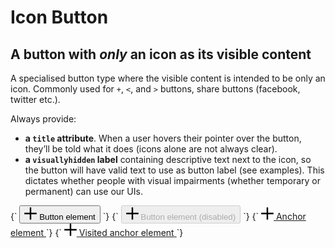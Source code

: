 
<Meta title="Objects/Button--icon" />

# Icon Button

## A button with _only_ an icon as its visible content

A specialised button type where the visible content is intended to be only an icon. Commonly used for `+`, `<`, and `>` buttons, share buttons (facebook, twitter etc.).

Always provide:

- **a `title` attribute**. When a user hovers their pointer over the button, they’ll be told what it does (icons alone are not always clear).
- **a `visuallyhidden` label** containing descriptive text next to the icon, so the button will have valid text to use as button label (see examples). This dictates whether people with visual impairments (whether temporary or permanent) can use our UIs.

<Canvas>
  <Story name="Button element">
    {`
      <button class="o-button o-button--icon" title="Button element">
        <svg class="o-icon" viewBox="0 0 100 100" width="20" height="20" xmlns="http://www.w3.org/2000/svg">
          <path d="m55.94 1.03v43h43v12h-43v43h-12v-43h-43v-12h43v-43z" fill-rule="evenodd"/>
        </svg>
        <span class="o-visuallyhidden">Button element</span>
      </button>
    `}
  </Story>
  <Story name="Button element (disabled)">
    {`
      <button disabled class="o-button o-button--icon" title="Button element">
        <svg class="o-icon" viewBox="0 0 100 100" width="20" height="20" xmlns="http://www.w3.org/2000/svg">
          <path d="m55.94 1.03v43h43v12h-43v43h-12v-43h-43v-12h43v-43z" fill-rule="evenodd"/>
        </svg>
        <span class="o-visuallyhidden">Button element (disabled)</span>
      </button>
    `}
  </Story>
  <Story name="Anchor element as button">
    {`
      <a href="#" class="o-button o-button--icon" title="Anchor element">
        <svg class="o-icon" viewBox="0 0 100 100" width="20" height="20" xmlns="http://www.w3.org/2000/svg">
          <path d="m55.94 1.03v43h43v12h-43v43h-12v-43h-43v-12h43v-43z" fill-rule="evenodd"/>
        </svg>
        <span class="o-visuallyhidden">Anchor element</span>
      </a>
    `}
  </Story>
  <Story name="Anchor element as button (visited)">
    {`
      <a href="#" class="o-button o-button--icon" title="Visited anchor element">
        <svg class="o-icon" viewBox="0 0 100 100" width="20" height="20" xmlns="http://www.w3.org/2000/svg">
          <path d="m55.94 1.03v43h43v12h-43v43h-12v-43h-43v-12h43v-43z" fill-rule="evenodd"/>
        </svg>
        <span class="o-visuallyhidden">Visited anchor element</span>
      </a>
    `}
  </Story>
</Canvas>
